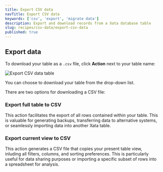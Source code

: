 ```yaml
---
title: Export CSV data
navTitle: Export CSV data
keywords: ['csv', 'export', 'migrate data']
description: Export and download records from a Xata database table
slug: recipes/csv-data/export-csv-data
published: true
---
```


## Export data

To download your table as a `.csv` file, click **Action** next to your table name:

![Export CSV data table](../images/export-table.png)

You can choose to download your table from the drop-down list.

There are two options for downloading a CSV file:

### **Export full table to CSV**

This action facilitates the export of all rows contained within your table. This is valuable for generating backups, transferring data to alternative systems, or seamlessly importing data into another Xata table.

### **Export current view to CSV**

This action generates a CSV file that copies your present table view, inluding all filters, columns, and sorting preferences. This is particularly useful for data sharing purposes or importing a specific subset of rows into a spreadsheet for analysis.
